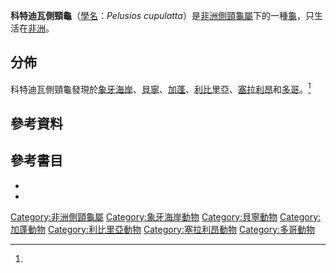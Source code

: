 {{Speciesbox
| image = 
| status = NE
| status_system = IUCN3.1
| status_ref = <ref name="Rhodin11">{{Harnvb|Rhodin|2011|p=000.215}}</ref>
| genus = Pelusios
| species = cupulatta
| authority = [[Roger_Bour|Bour]] and [[J._Maran|Maran]], 2003<ref name="Rhodin11"/><ref name="Fritz07">{{Harnvb|Fritz|2007|p=348}}</ref>
| synonyms = None
| synonyms_ref =<ref name="Fritz07"/>
}}
'''科特迪瓦側頸龜'''（[[學名|學名]]：''Pelusios cupulatta''）是[[非洲側頸龜屬|非洲側頸龜屬]]下的一種[[龜|龜]]，只生活在[[非洲|非洲]]。

==分佈==
科特迪瓦側頸龜發現於[[象牙海岸|象牙海岸]]、[[貝寧|貝寧]]、[[加蓬|加蓬]]、[[利比里亞|利比里亞]]、[[塞拉利昂|塞拉利昂]]和[[多哥|多哥]]。<ref name="Rhodin11"/>

==參考資料==
{{Reflist}}

==參考書目==

*{{Anchor|CITEREFRhodin2011}}{{cite journal |url=http://www.iucn-tftsg.org/wp-content/uploads/file/Accounts/crm_5_000_checklist_v4_2011.pdf |title=Turtles of the world, 2011 update: Annotated checklist of taxonomy, synonymy, distribution and conservation status |journal=Chelonian Research Monographs |volume=6 |year=2011 |accessdate= |date=2011-12-31 |author=Rhodin, Anders G.J.; van Dijk, Peter Paul; Inverson, John B.; Shaffer, H. Bradley; Roger, Bour |archiveurl=https://www.webcitation.org/64t6NrOyR?url=http://www.iucn-tftsg.org/wp-content/uploads/file/Accounts/crm_5_000_checklist_v4_2011.pdf |archivedate=2012-01-22 |deadurl=yes }}
*{{Anchor|CITEREFritz2007}}{{cite web |url=http://www.cnah.org/pdf_files/851.pdf |title=Checklist of Chelonians of the World |date=2007-10-31 |accessdate=2010-12-29 |last=Fritz |first=Uwe |coauthors=Havaš, Peter |format=pdf |archiveurl=https://www.webcitation.org/5vKyEUcP0?url=http://www.cnah.org/pdf_files/851.pdf |archivedate=2010-12-29 |deadurl=yes }}
{{Taxonbar|from=Q2710937}}

[[Category:非洲側頸龜屬|Category:非洲側頸龜屬]]
[[Category:象牙海岸動物|Category:象牙海岸動物]]
[[Category:貝寧動物|Category:貝寧動物]]
[[Category:加蓬動物|Category:加蓬動物]]
[[Category:利比里亞動物|Category:利比里亞動物]]
[[Category:塞拉利昂動物|Category:塞拉利昂動物]]
[[Category:多哥動物|Category:多哥動物]]


{{turtle-stub}}